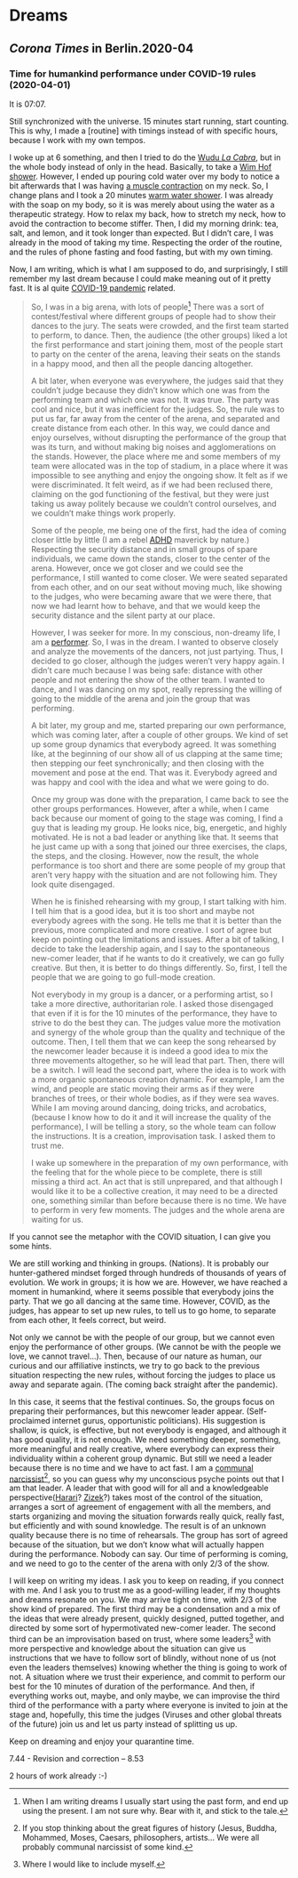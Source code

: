 # Dreams {#dreams}


## *Corona Times* in Berlin.2020-04 

### Time for humankind performance under COVID-19 rules (2020-04-01)

It is 07:07. 

Still synchronized with the universe. 15 minutes start running, start counting. This is why, I made a [routine] with timings instead of with specific hours, because I work with my own tempos.

I woke up at 6 something, and then I tried to do the [Wudu *La Cabra*](https://photos.app.goo.gl/Sm8xbKxgmmWxw3xW8), but in the whole body instead of only in the head. Basically, to take a [Wim Hof shower]( https://www.youtube.com/watch?v=vcCYY_10RbA). However, I ended up pouring cold water over my body to notice a bit afterwards that I was having [a muscle contraction]( https://www.youtube.com/watch?v=IFSL_Qk9qKw) on my neck. So, I change plans and I took a 20 minutes [warm water shower](https://www.youtube.com/watch?v=ktXD6LOFTyM&t=4s). I was already with the soap on my body, so it is was merely about using the water as a therapeutic strategy. How to relax my back, how to stretch my neck, how to avoid the contraction to become stiffer. Then, I did my morning drink: tea, salt, and lemon, and it took longer than expected. But I didn’t care, I was already in the mood of taking my time. Respecting the order of the routine, and the rules of phone fasting and food fasting, but with my own timing. 

Now, I am writing, which is what I am supposed to do, and surprisingly, I still remember my last dream because I could make meaning out of it pretty fast. It is al quite [COVID-19 pandemic]( https://en.wikipedia.org/wiki/2019%E2%80%9320_coronavirus_pandemic) related.

>So, I was in a big arena, with lots of people^[When I am writing dreams I usually start using the past form, and end up using the present. I am not sure why. Bear with it, and stick to the tale.] There was a sort of contest/festival where different groups of people had to show their dances to the jury. The seats were crowded, and the first team started to perform, to dance. Then, the audience (the other groups) liked a lot the first performance and start joining them, most of the people start to party on the center of the arena, leaving their seats on the stands in a happy mood, and then all the people dancing altogether. 
>
>A bit later, when everyone was everywhere, the judges said that they couldn’t judge because they didn’t know which one was from the performing team and which one was not. It was true. The party was cool and nice, but it was inefficient for the judges. So, the rule was to put us far, far away from the center of the arena, and separated and create distance from each other. In this way, we could dance and enjoy ourselves, without disrupting the performance of the group that was its turn, and without making big noises and agglomerations on the stands. However, the place where me and some members of my team were allocated was in the top of stadium, in a place where it was impossible to see anything and enjoy the ongoing show. It felt as if we were discriminated. It felt weird, as if we had been reclused there, claiming on the god functioning of the festival, but they were just taking us away politely because we couldn’t control ourselves, and we couldn’t make things work properly. 
>
>Some of the people, me being one of the first, had the idea of coming closer little by little (I am a rebel [ADHD](https://en.wikipedia.org/wiki/ADHD) maverick by nature.) Respecting the security distance and in small groups of spare individuals, we came down the stands, closer to the center of the arena. However, once we got closer and we could see the performance, I still wanted to come closer. We were seated separated from each other, and on our seat without moving much, like showing to the judges, who were becaming aware that we were there, that now we had learnt how to behave, and that we would keep the security distance and the silent party at our place. 
>
>However, I was seeker for more. In my conscious, non-dreamy life, I am a [performer](www.carlitofluito.com). So, I was in the dream. I wanted to observe closely and analyze the movements of the dancers, not just partying. Thus, I decided to go closer, although the judges weren’t very happy again. I didn’t care much because I was being safe: distance with other people and not entering the show of the other team. I wanted to dance, and I was dancing on my spot, really repressing the willing of going to the middle of the arena and join the group that was performing.
>
>A bit later, my group and me, started preparing our own performance, which was coming later, after a couple of other groups. We kind of set up some group dynamics that everybody agreed. It was something like, at the beginning of our show all of us clapping at the same time; then stepping our feet synchronically; and then closing with the movement and pose at the end. That was it. Everybody agreed and was happy and cool with the idea and what we were going to do.
>
>Once my group was done with the preparation, I came back to see the other groups performances. However, after a while, when I came back because our moment of going to the stage was coming, I find a guy that is leading my group. He looks nice, big, energetic, and highly motivated. He is not a bad leader or anything like that. It seems that he just came up with a song that joined our three exercises, the claps, the steps, and the closing. However, now the result, the whole performance is too short and there are some people of my group that aren’t very happy with the situation and are not following him. They look quite disengaged. 
>
>When he is finished rehearsing with my group, I start talking with him. I tell him that is a good idea, but it is too short and maybe not everybody agrees with the song. He tells me that it is better than the previous, more complicated and more creative. I sort of agree but keep on pointing out the limitations and issues. After a bit of talking, I decide to take the leadership again, and I say to the spontaneous new-comer leader, that if he wants to do it creatively, we can go fully creative. But then, it is better to do things differently. So, first, I tell the people that we are going to go full-mode creation. 
>
>Not everybody in my group is a dancer, or a performing artist, so I take a more directive, authoritarian role. I asked those disengaged that even if it is for the 10 minutes of the performance, they have to strive to do the best they can. The judges value more the motivation and synergy of the whole group than the quality and technique of the outcome. Then, I tell them that we can keep the song rehearsed by the newcomer leader because it is indeed a good idea to mix the three movements altogether, so he will lead that part. Then, there will be a switch. I will lead the second part, where the idea is to work with a more organic spontaneous creation dynamic. For example, I am the wind, and people are static moving their arms as if they were branches of trees, or their whole bodies, as if they were sea waves. While I am moving around dancing, doing tricks, and acrobatics, (because I know how to do it and it will increase the quality of the performance), I will be telling a story, so the whole team can follow the instructions. It is a creation, improvisation task. I asked them to trust me.
>
>I wake up somewhere in the preparation of my own performance, with the feeling that for the whole piece to be complete, there is still missing a third act. An act that is still unprepared, and that although I would like it to be a collective creation, it may need to be a directed one, something similar than before because there is no time. We have to perform in very few moments. The judges and the whole arena are waiting for us. 

If you cannot see the metaphor with the COVID situation, I can give you some hints. 

We are still working and thinking in groups. (Nations). It is probably our hunter-gathered mindset forged through hundreds of thousands of years of evolution. We work in groups; it is how we are. However, we have reached a moment in humankind, where it seems possible that everybody joins the party. That we go all dancing at the same time. However, COVID, as the judges, has appear to set up new rules, to tell us to go home, to separate from each other, It feels correct, but weird. 

Not only we cannot be with the people of our group, but we cannot even enjoy the performance of other groups. (We cannot be with the people we love, we cannot travel…). Then, because of our nature as human, our curious and our affiliative instincts, we try to go back to the previous situation respecting the new rules, without forcing the judges to place us away and separate again. (The coming back straight after the pandemic). 

In this case, it seems that the festival continues. So, the groups focus on preparing their performances, but this newcomer leader appear. (Self-proclaimed internet gurus, opportunistic politicians). His suggestion is shallow, is quick, is effective, but not everybody is engaged, and although it has good quality, it is not enough. We need something deeper, something, more meaningful and really creative, where everybody can express their individuality within a coherent group dynamic. But still we need a leader because there is no time and we have to act fast. I am a [communal narcissist](https://www.psychologytoday.com/us/blog/finding-new-home/201812/the-communal-narcissist-new-kind-narcissist)^[If you stop thinking about the great figures of history (Jesus, Buddha, Mohammed, Moses, Caesars, philosophers, artists… We were all probably communal narcissist of some kind.], so you can guess why my unconscious psyche points out that I am that leader. A leader that with good will for all and a knowledgeable perspective([Harari]( https://en.wikipedia.org/wiki/Yuval_Noah_Harari)? [Zizek]( https://en.wikipedia.org/wiki/Slavoj_%C5%BDi%C5%BEek)?) takes most of the control of the situation, arranges a sort of agreement of engagement with all the members, and starts organizing and moving the situation forwards really quick, really fast, but efficiently and with sound knowledge. The result is of an unknown quality because there is no time of rehearsals. The group has sort of agreed because of the situation, but we don’t know what will actually happen during the performance. Nobody can say. Our time of performing is coming, and we need to go to the center of the arena with only 2/3 of the show. 

I will keep on writing my ideas. I ask you to keep on reading, if you connect with me. And I ask you to trust me as a good-willing leader, if my thoughts and dreams resonate on you. We may arrive tight on time, with 2/3 of the show kind of prepared. The first third may be a condensation and a mix of the ideas that were already present, quickly designed, putted together, and directed by some sort of hypermotivated new-comer leader. The second third can be an improvisation based on trust, where some leaders^[Where I would like to include myself.] with more perspective and knowledge about the situation can give us instructions that we have to follow sort of blindly, without none of us (not even the leaders themselves) knowing whether the thing is going to work of not. A situation where we trust their experience, and commit to perform our best for the 10 minutes of duration of the performance. And then, if everything works out, maybe, and only maybe, we can improvise the third third of the performance with a party where everyone is invited to join at the stage and, hopefully, this time the judges (Viruses and other global threats of the future) join us and let us party instead of splitting us up. 

Keep on dreaming and enjoy your quarantine time. 

7.44 - Revision and correction – 8.53

2 hours of work already :-)
